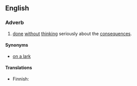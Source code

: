 ==English==

===Adverb===
{{en-adv|-|pos=[[on]] a [[whim]]}}

#{{idiom}} [[done]] [[without]] [[think]]ing seriously about the [[consequences]].

====Synonyms====
* [[on a lark]]

====Translations====
{{trans-top|done without thinking seriously about the consequences}}
* Finnish: {{t|fi|hetken mielijohteesta}}
{{trans-mid}}
{{trans-bottom}}